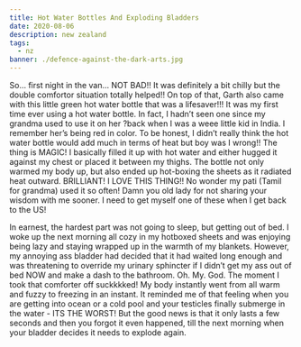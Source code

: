 ```yaml
---
title: Hot Water Bottles And Exploding Bladders
date: 2020-08-06
description: new zealand
tags:
  - nz 
banner: ./defence-against-the-dark-arts.jpg
---
```

So… first night in the van… NOT BAD!! It was definitely a bit chilly but the double comfortor situation totally helped!! On top of that, Garth also came with this little green hot water bottle that was a lifesaver!!! It was my first time ever using a hot water bottle. In fact, I hadn’t seen one since my grandma used to use it on her ?back when I was a weee little kid in India. I remember her’s being red in color. To be honest, I didn’t really think the hot water bottle would add much in terms of heat but boy was I wrong!! The thing is MAGIC! I basically filled it up with hot water and either hugged it against my chest or placed it between my thighs. The bottle not only warmed my body up, but also ended up hot-boxing the sheets as it radiated heat outward. BRILLIANT! I LOVE THIS THING!! No wonder my pati (Tamil for grandma)  used it so often! Damn you old lady for not sharing your wisdom with me sooner. I need to get myself one of these when I get back to the US! 

In earnest, the hardest part was not going to sleep, but getting out of bed. 
I woke up the next morning all cozy in my hotboxed sheets and was enjoying being lazy and staying wrapped up in the warmth of my blankets. However, my annoying ass bladder had decided that it had waited long enough and was threatening to override my urinary sphincter if I didn’t get my ass out of bed NOW and make a dash to the bathroom. Oh. My. God. The moment I took that comforter off suckkkked! My body instantly went from all warm and fuzzy to freezing in an instant. It reminded me of that feeling when you are getting into ocean or a cold pool and your testicles finally submerge in the water - ITS THE WORST! But the good news is that it only lasts a few seconds and then you forgot it even happened, till the next morning when your bladder decides it needs to explode again. 
